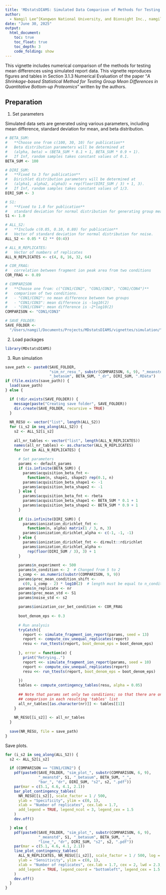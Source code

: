 ```yaml
---
title: 'MDstatsDIAMS: Simulated Data Comparison of Methods for Testing Mean Differences'
author:
  - Namgil Lee^[Kangwon National University, and Bionsight Inc., namgil.lee@kangwon.ac.kr], Hojin Yoo^[Bionsight Inc.], Juhyoung Kim^[Kangwon National University], Heejung Yang^[Kangwon National University, and Bionsight Inc., heejyang@kangwon.ac.kr]
date: "June 30, 2025"
output:
  html_document:
    toc: true
    toc_float: true
    toc_depth: 3
    code_folding: show
---
```


This vignette includes numerical comparison of the methods for testing mean differences using simulated report data. This vignette reproduces figures and tables in Section 3.1.3 Numerical Evaluation of the paper "*A Shrinkage-based Statistical Method for Testing Group Mean Differences in Quantitative Bottom-up Proteomics*" written by the authors.

## Preparation

1. Set parameters

Simulated data sets are generated using various parameters, including mean difference, standard deviation for mean, and beta distribution.

```r
# BETA_SUM:
#   **Choose one from c(100, 30, 10) for publication**
#   Beta distribution parameters will be determined at
#   (alpha, beta) = (BETA_SUM * 0.1 + 1, BETA_SUM * 0.9 + 1).
#   If Inf, random samples takes constant values of 0.1.
BETA_SUM <- 100

# DIRI_SUM:
#   **Fixed to 3 for publication**
#   Dirichlet distribution parameters will be determined at
#   (alpha1, alpha2, alpha3) = rep(floor(DIRI_SUM / 3) + 1, 3).
#   If Inf, random samples takes constant values of 1/3.
DIRI_SUM <- 3

# S1:
#   **Fixed to 1.0 for publication**
#   standard deviation for normal distribution for generating group mean values.
S1 <- 1.0

# ALL_S2:
#   **Include c(0.05, 0.10, 0.80) for publication**
#   Vector of standard deviation for normal distribution for noise.
ALL_S2 <- 0.05 * (2 ** (0:4))

# ALL_N_REPLICATES:
#   Vector of numbers of replicates
ALL_N_REPLICATES <- c(4, 8, 16, 32, 64)

# COR_FRAG:
#   correlation between fragment ion peak area from two conditions
COR_FRAG <- 0.89

# COMPARISON
#   **Choose one from: c("CON1/CON2", "CON1/CON3", "CON1/CON4")**
#   comparison of two conditions.
#   - "CON1/CON2": no mean difference between two groups
#   - "CON1/CON3": mean difference is -log10(2)
#   - "CON1/CON4": mean difference is -2*log10(2)
COMPARISON <- "CON1/CON3"

# SAVE_FOLDER:
SAVE_FOLDER <-
  "/Users/namgil/Documents/Projects/MDstatsDIAMS/vignettes/simulation/"
```

2. Load packages

```r
library(MDstatsDIAMS)
```

3. Run simulation

```r
save_path <- paste0(SAVE_FOLDER,
                    "sim_nr_resu_", substr(COMPARISON, 6, 9), "_meanstd", S1,
                    "_betasum", BETA_SUM, "_dr", DIRI_SUM, ".RData")
if (file.exists(save_path)) {
  load(save_path)
} else {

  if (!dir.exists(SAVE_FOLDER)) {
    message(paste("Creating save folder", SAVE_FOLDER))
    dir.create(SAVE_FOLDER, recursive = TRUE)
  }
  
  NR_RESU <- vector("list", length(ALL_S2))
  for (i_s2 in seq_along(ALL_S2)) {
    s2 <- ALL_S2[i_s2]
  
    all_nr_tables <- vector("list", length(ALL_N_REPLICATES))
    names(all_nr_tables) <- as.character(ALL_N_REPLICATES)
    for (nr in ALL_N_REPLICATES) {
  
      # Set parameters
      params <- default_params
      if (is.infinite(BETA_SUM)) {
        params$acquisition_beta_fnt <-
          function(n, shape1, shape2) rep(0.1, n)
        params$acquisition_beta_shape1 <- -1
        params$acquisition_beta_shape2 <- -1
      } else {
        params$acquisition_beta_fnt <- rbeta
        params$acquisition_beta_shape1 <- BETA_SUM * 0.1 + 1
        params$acquisition_beta_shape2 <- BETA_SUM * 0.9 + 1
      }
  
      if (is.infinite(DIRI_SUM)) {
        params$ionization_dirichlet_fnt <-
          function(n, alpha) matrix(1 / 3, n, 3)
        params$ionization_dirichlet_alpha <- c(-1, -1, -1)
      } else {
        params$ionization_dirichlet_fnt <- dirmult::rdirichlet
        params$ionization_dirichlet_alpha <-
          rep(floor(DIRI_SUM / 3), 3) + 1
      }
  
      params$n_experiment <- 500
      params$n_condition <- 2  # Changed from 5 to 2
      i_comp <- as.numeric(substr(COMPARISON, 9, 9))
      params$prec_mean_condition_shift <-
        c(0, i_comp - 2) * log10(2)  # length must be equal to n_condition
      params$n_replicate <- nr
      params$prec_mean_std <- S1
      params$noise_std <- s2
  
      params$ionization_cor_bet_condition <- COR_FRAG
  
      boot_denom_eps <- 0.3
  
      # Run analysis
      tryCatch({
        report <- simulate_fragment_ion_report(params, seed = 13)
        report <- compute_cov_unequal_replicates(report)
        resu <- run_ttests(report, boot_denom_eps = boot_denom_eps)
  
      }, error = function(e) {
        print("Retrying..")
        report <<- simulate_fragment_ion_report(params, seed = 10)
        report <- compute_cov_unequal_replicates(report)
        resu <<- run_ttests(report, boot_denom_eps = boot_denom_eps)
  
      })
      tables <- compute_contingency_tables(resu, alpha = 0.05)
  
      ## Note that params set only two conditions; so that there are only one
      ## comparison in each resulting 'tables' list
      all_nr_tables[[as.character(nr)]] <- tables[[1]]
    }
  
    NR_RESU[[i_s2]] <- all_nr_tables
  }
  
  save(NR_RESU, file = save_path)
}
```

Save plots.

```r
for (i_s2 in seq_along(ALL_S2)) {
  s2 <- ALL_S2[i_s2]

  if (COMPARISON == "CON1/CON2") {
    pdf(paste0(SAVE_FOLDER, "sim_plot_", substr(COMPARISON, 6, 9),
               "_meanstd", S1, "_betasum", BETA_SUM, "_",
               "bar_", "dr", DIRI_SUM, "s2", s2, ".pdf"))
    par(mar = c(5.1, 4.6, 4.1, 2.1))
    bar_plot_contingency_tables(
      NR_RESU[[i_s2]], scale_factor = 1 / 500,
      ylab = "Specificity", ylim = c(0, 1),
      xlab = "Number of replicates", cex.lab = 1.7,
      add_legend = TRUE, legend_ncol = 3, legend_cex = 1.5
    )
    dev.off()

  } else {
    pdf(paste0(SAVE_FOLDER, "sim_plot_", substr(COMPARISON, 6, 9),
               "_meanstd", S1, "_betasum", BETA_SUM, "_",
               "line_", "dr", DIRI_SUM, "s2", s2, ".pdf"))
    par(mar = c(5.1, 4.6, 4.1, 2.1))
    line_plot_contingency_tables(
      ALL_N_REPLICATES, NR_RESU[[i_s2]], scale_factor = 1 / 500, log = "x",
      ylab = "Sensitivity", ylim = c(0, 1),
      xlab = "Number of replicates", cex.lab = 1.7, cex = 2, lwd = 2.3,
      add_legend = TRUE, legend_coord = "bottomleft", legend_cex = 1.5
    )
    dev.off()
  }
}
```
